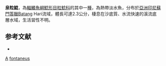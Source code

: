 {{Speciesbox 
| taxon = Akysis fontaneus
| status = NE
| status_system = IUCN3.1
| authority = [[Ng|Ng]], 2009
| synonyms = 
}}
'''泉粒鯰'''，為[[輻鰭魚綱|輻鰭魚綱]][[鯰形目|鯰形目]][[粒鯰科|粒鯰科]]的其中一[[種|種]]，為熱帶淡水魚，分布於[[亞洲|亞洲]][[印尼|印尼]][[蘇門答臘|蘇門答臘]]Batang Hari流域，體長可達2.3公分，棲息在沙底質、水流快速的溪流底層水域，生活習性不明。

==参考文献==
*{{FishBase_species|genus=Akysis|species=fontaneus|year=2015|month=2}}

{{Taxonbar}}

[[Category:2009年描述的鱼类|A]]
[[Category:粒鯰屬|fontaneus]]